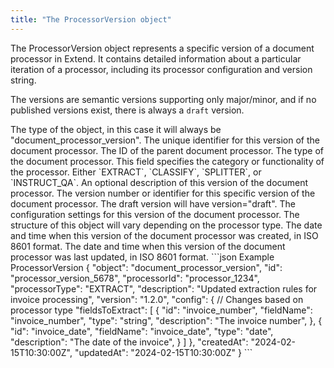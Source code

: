 ```yaml
---
title: "The ProcessorVersion object"
---
```


The ProcessorVersion object represents a specific version of a document processor in Extend. It contains detailed information about a particular iteration of a processor, including its processor configuration and version string.

The versions are semantic versions supporting only major/minor, and if no published versions exist, there is always a `draft` version.

<Expandable title="properties" defaultOpen>
  <ResponseField name="object" type="string">
    The type of the object, in this case it will always be "document_processor_version".
  </ResponseField>

  <ResponseField name="id" type="string">
    The unique identifier for this version of the document processor.
  </ResponseField>

  <ResponseField name="processorId" type="string">
    The ID of the parent document processor.
  </ResponseField>

  <ResponseField name="processorType" type="string">
    The type of the document processor. This field specifies the category or functionality of the processor. Either `EXTRACT`, `CLASSIFY`, `SPLITTER`, or `INSTRUCT_QA`.
  </ResponseField>

  <ResponseField name="description" type="string" optional>
    An optional description of this version of the document processor.
  </ResponseField>

  <ResponseField name="version" type="string">
    The version number or identifier for this specific version of the document processor. The draft version will have version="draft".
  </ResponseField>

  <ResponseField name="config" type="object">
    The configuration settings for this version of the document processor. The structure of this object will vary depending on the processor type.
  </ResponseField>

  <ResponseField name="createdAt" type="string">
    The date and time when this version of the document processor was created, in ISO 8601 format.
  </ResponseField>

  <ResponseField name="updatedAt" type="string">
    The date and time when this version of the document processor was last updated, in ISO 8601 format.
  </ResponseField>
</Expandable>

<ResponseExample>
```json Example ProcessorVersion
{
  "object": "document_processor_version",
  "id": "processor_version_5678",
  "processorId": "processor_1234",
  "processorType": "EXTRACT",
  "description": "Updated extraction rules for invoice processing",
  "version": "1.2.0",
  "config": { // Changes based on processor type
    "fieldsToExtract": [
      {
        "id": "invoice_number",
        "fieldName": "invoice_number",
        "type": "string",
        "description": "The invoice number",
      },
      {
        "id": "invoice_date",
        "fieldName": "invoice_date",
        "type": "date",
        "description": "The date of the invoice",
      }
    ]
  },
  "createdAt": "2024-02-15T10:30:00Z",
  "updatedAt": "2024-02-15T10:30:00Z"
}
```
</ResponseExample>
